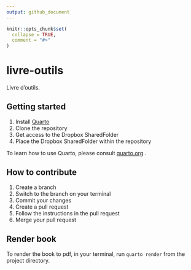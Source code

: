 ```yaml
---
output: github_document
---
```


<!-- README.md is generated from README.Rmd. Please edit that file -->

```r
knitr::opts_chunk$set(
  collapse = TRUE,
  comment = "#>"
)
```

# livre-outils

<!-- badges: start -->

<!-- badges: end -->

Livre d'outils.

## Getting started

1.  Install [Quarto](https://quarto.org/docs/get-started/)
2. Clone the repository
3. Get access to the Dropbox SharedFolder
4. Place the Dropbox SharedFolder within the repository

To learn how to use Quarto, please consult [quarto.org](https://quarto.org/) .

## How to contribute

1. Create a branch
2. Switch to the branch on your terminal
3. Commit your changes
4. Create a pull request
5. Follow the instructions in the pull request
6. Merge your pull request

## Render book

To render the book to pdf, in your terminal, run `quarto render` from the project directory.
